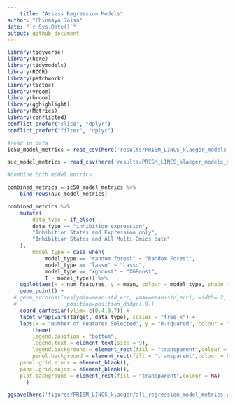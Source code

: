 ```yaml
---
	title: "Assess Regression Models"
author: "Chinmaya Joisa"
date: "`r Sys.Date()`"
output: github_document
---
```

	
```r
library(tidyverse)
library(here)
library(tidymodels)
library(ROCR)
library(patchwork)
library(tictoc)
library(vroom)
library(broom)
library(gghighlight)
library(Metrics)
library(conflicted)
conflict_prefer("slice", "dplyr")
conflict_prefer("filter", "dplyr")
```

```r
#read in data 
ic50_model_metrics = read_csv(here('results/PRISM_LINCS_klaeger_models_ic50/PRISM_LINCS_klaeger_models_ic50_regression_metrics.csv'))

auc_model_metrics = read_csv(here('results/PRISM_LINCS_klaeger_models_auc/PRISM_LINCS_klaeger_models_auc_regression_metrics.csv')) 
```

```r
#combine both model metrics

combined_metrics = ic50_model_metrics %>% 
	bind_rows(auc_model_metrics)
```


```r
combined_metrics %>%
	mutate(
		data_type = if_else(
		data_type == "inhibition_expression",
		"Inhibition States and Expression only",
		"Inhibition States and All Multi-Omics data"
	),
		model_type = case_when(
			model_type == "random forest" ~ "Random Forest",
			model_type == "lasso" ~ "Lasso",
			model_type == "xgboost" ~ "XGBoost",
			T ~ model_type)) %>% 
	ggplot(aes(x = num_features, y = mean, colour = model_type, shape = model_type)) +
	geom_point() + 
  # geom_errorbar(aes(ymin=mean-std_err, ymax=mean+std_err), width=.2,
  #                position=position_dodge(.9)) +
	coord_cartesian(ylim= c(0.4,0.7)) +
	facet_wrap(vars(target, data_type), scales = "free_x") +
	labs(x = "Number of Features Selected", y = "R-squared", colour = "Model Type", shape = "Model Type") +
		theme(
		legend.position = "bottom",
		legend.text = element_text(size = 9),
		legend.background = element_rect(fill = "transparent",colour = NA),
		panel.background = element_rect(fill = "transparent",colour = NA),
    panel.grid.minor = element_blank(), 
    panel.grid.major = element_blank(),
    plot.background = element_rect(fill = "transparent",colour = NA)
      )

ggsave(here('figures/PRISM_LINCS_klaeger/all_regression_model_metrics.png'), height = 10.5, width = 14, units = "cm")
```

